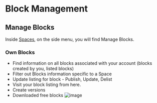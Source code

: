 # Block Management

## Manage Blocks
Inside [Spaces](https://docs.appblocks.com/docs/Spaces), on the side menu, you will find Manage Blocks. 
### Own Blocks
* Find information on all blocks associated with your account (blocks created by you, listed blocks)
* Filter out Blocks information specific to a Space
* Update listing for block - Publish, Update, Delist
* Visit your block listing from here.
* Create versions
* Downloaded free blocks
![image](https://user-images.githubusercontent.com/33730398/218088950-aa784b0b-e2c4-4ebb-bec0-950765b28823.png)




